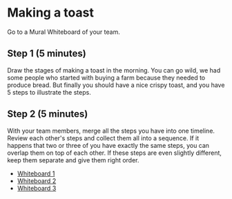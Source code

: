 
<Layout>
<SEO title="Making a toast" />

# Making a toast

Go to a Mural Whiteboard of your team.

## Step 1 (5 minutes)

Draw the stages of making a toast in the morning. You can go wild, we had some people who started with buying a farm because they needed to produce bread. But finally you should have a nice crispy toast, and you have 5 steps to illustrate the steps.

## Step 2 (5 minutes)

With your team members, merge all the steps you have into one timeline. Review each other's steps and collect them all into a sequence. If it happens that two or three of you have exactly the same steps, you can overlap them on top of each other. If these steps are even slightly different, keep them separate and give them right order.

- [Whiteboard 1](https://app.mural.co/t/ds101workshop3845/m/ds101workshop3845/1590343194085/f7d75569a6046ad6acccfd5988156990b8946031)
- [Whiteboard 2](https://app.mural.co/t/ds101workshop3845/m/ds101workshop3845/1590343281010/745adf440b96128904fac39769f7f2046a6b7646)
- [Whiteboard 3](https://app.mural.co/t/ds101workshop3845/m/ds101workshop3845/1590343308181/e5c6ee266fa474171d2729b068df1e31d4368bd0)

</Layout>
